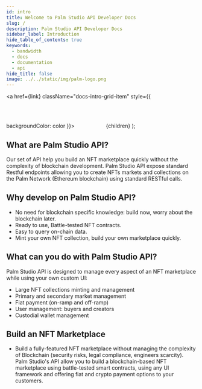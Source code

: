 ```yaml
---
id: intro
title: Welcome to Palm Studio API Developer Docs
slug: /
description: Palm Studio API Developer Docs
sidebar_label: Introduction
hide_table_of_contents: true
keywords:
  - bandwidth
  - docs
  - documentation
  - api
hide_title: false
image: ../../static/img/palm-logo.png
---
```




<a href={link} className="docs-intro-grid-item" style={{
        backgroundColor: color
    }}>
    <Svg width='75px' height='75px' />
    <span className="docs-intro-grid-item-title">{children}</span>
</a>
);

## What are Palm Studio API?

Our set of API help you build an NFT marketplace quickly without the complexity of blockchain development.
Palm Studio API expose standard Restful endpoints allowing you to create NFTs markets and collections on the Palm Network (Ethereum blockchain) using standard RESTful calls.


## Why develop on Palm Studio API?

* No need for blockchain specific knowledge: build now, worry about the blockchain later.
* Ready to use, Battle-tested NFT contracts.
* Easy to query on-chain data.
* Mint your own NFT collection, build your own marketplace quickly.

## What can you do with Palm Studio API?

Palm Studio API is designed to manage every aspect of an NFT marketplace while using your own custom UI:

* Large NFT collections minting and management
* Primary and secondary market management
* Fiat payment (on-ramp and off-ramp)
* User management: buyers and creators
* Custodial wallet management

## Build an NFT Marketplace

* Build a fully-featured NFT marketplace without managing the complexity of Blockchain (security risks, legal compliance, engineers scarcity). Palm Studio's API allow you to build a blockchain-based NFT marketplace using battle-tested smart contracts, using any UI framework and offering fiat and crypto payment options to your customers.

<div class="row">

 <div class="col">
     <PalmCard 
        title="Crypto & Fiat payment API" 
        imgPath="recloud.png"
        description="Opening NFT markets to a mainstream audience with onramp payment." 
        preview="recloud.png"
        page="/docs/compliance/payment-api"
        />
 </div>

 <div class="col">
    <PalmCard 
        title="KYC and AML Automation" 
        description="Build safety and compliance in your code with our framework" 
        page="/docs/compliance/kyc-aml"
        />
 </div>

 <div class="col">
    <PalmCard 
        title="Reporting suspicious activity" 
        description="Get notified and manage suspicious transactions" 
        page="/docs/compliance/reporting"
        />
 </div>

</div>
